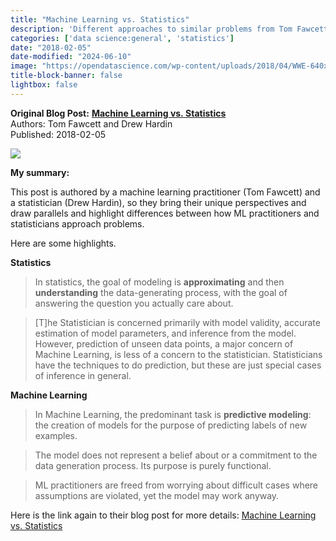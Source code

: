 ```yaml
---
title: "Machine Learning vs. Statistics"
description: 'Different approaches to similar problems from Tom Fawcett and Drew Hardin'
categories: ['data science:general', 'statistics']
date: "2018-02-05"
date-modified: "2024-06-10"
image: "https://opendatascience.com/wp-content/uploads/2018/04/WWE-640x300.jpg"
title-block-banner: false
lightbox: false
---
```


::: {.hero-banner}
::: {.hero-text}
**Original Blog Post:**
**[Machine Learning vs. Statistics](https://opendatascience.com/machine-learning-vs-statistics/)** <br>
Authors: Tom Fawcett and Drew Hardin <br>
Published: 2018-02-05
:::
::: {.hero-image}
![](https://opendatascience.com/wp-content/uploads/2018/04/WWE-640x300.jpg)
:::
:::

**My summary:**

This post is authored by a machine learning practitioner (Tom Fawcett) and a
statistician (Drew Hardin), so they bring their unique perspectives and draw
parallels and highlight differences between how ML practitioners and
statisticians approach problems.

Here are some highlights.

**Statistics**

> In statistics, the goal of modeling is **approximating** and then
> **understanding** the data-generating process, with the goal of answering the
> question you actually care about.

> [T]he Statistician is concerned primarily with model validity, accurate
> estimation of model parameters, and inference from the model. However,
> prediction of unseen data points, a major concern of Machine Learning, is
> less of a concern to the statistician. Statisticians have the techniques to
> do prediction, but these are just special cases of inference in general.

**Machine Learning**

> In Machine Learning, the predominant task is **predictive modeling**: the
> creation of models for the purpose of predicting labels of new examples.

> The model does not represent a belief about or a commitment to the data
> generation process. Its purpose is purely functional.

> ML practitioners are freed from worrying about difficult cases where
> assumptions are violated, yet the model may work anyway.


Here is the link again to their blog post for more details:
[Machine Learning vs. Statistics](https://opendatascience.com/machine-learning-vs-statistics/)
